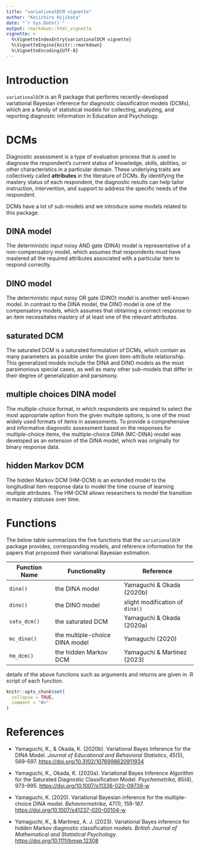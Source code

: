 ```yaml
---
title: "variationalDCM vignette"
author: "Keiichiro Hijikata"
date: "`r Sys.Date()`"
output: rmarkdown::html_vignette
vignette: >
  %\VignetteIndexEntry{variationalDCM vignette}
  %\VignetteEngine{knitr::rmarkdown}
  %\VignetteEncoding{UTF-8}
---
```


# Introduction

`variationalDCM` is an R package that performs recently-developed variational Bayesian inference for diagnostic classification models (DCMs), which are a family of statistical models for collecting, analyzing, and reporting diagnostic information in Education and Psychology.

# DCMs

Diagnostic assessment is a type of evaluation process that is used to diagnose the respondent's current status of knowledge, skills, abilities, or other characteristics in a particular domain. These underlying traits are collectively called **attributes** in the literature of DCMs. By identifying the mastery status of each respondent, the diagnostic results can help tailor instruction, intervention, and support to address the specific needs of the respondent.

DCMs have a lot of sub-models and we introduce some models related to this package.

## DINA model

The deterministic input noisy AND gate (DINA) model is representative of a non-compensatory model, which assumes that respondents must have mastered all the required attributes associated with a particular item to respond correctly.

## DINO model

The deterministic input noisy OR gate (DINO) model is another well-known model. In contrast to the DINA model, the DINO model is one of the compensatory models, which assumes that obtaining a correct response to an item necessitates mastery of at least one of the relevant attributes.

## saturated DCM

The saturated DCM is a saturated formulation of DCMs, which contain as many parameters as possible under the given item-attribute relationship. This generalized models include the DINA and DINO models as the most parsimonious special cases, as well as many other sub-models that differ in their degree of generalization and parsimony.

## multiple choices DINA model

The multiple-choice format, in which respondents are required to select the most appropriate option from the given multiple options, is one of the most widely used formats of items in assessments. To provide a comprehensive and informative diagnostic assessment based on the responses for multiple-choice items, the multiple-choice DINA (MC-DINA) model was developed as an extension of the DINA model, which was originally for binary response data.

## hidden Markov DCM

The hidden Markov DCM (HM-DCM) is an extended model to the longitudinal item response data to model the time course of learning multiple attributes. The HM-DCM allows researchers to model the transition in mastery statuses over time.

# Functions

The below table summarizes the five functions that the `variationalDCM` package provides, corresponding models, and reference information for the papers that proposed their variational Bayesian estimation.

| Function Name | Functionality                  | Reference                       |
|------------------|---------------------------|----------------------------|
| `dina()`      | the DINA model                 | Yamaguchi & Okada (2020b)       |
| `dino()`      | the DINO model                 | slight modification of `dina()` |
| `satu_dcm()`  | the saturated DCM              | Yamaguchi & Okada (2020a)       |
| `mc_dina()`   | the multiple-choice DINA model | Yamaguchi (2020)                |
| `hm_dcm()`    | the hidden Markov DCM          | Yamaguchi & Martinez (2023)     |

details of the above functions such as arguments and returns are given in .R script of each function.

```r
knitr::opts_chunk$set(
  collapse = TRUE,
  comment = "#>"
)
```

# References

-   Yamaguchi, K., & Okada, K. (2020b). Variational Bayes Inference for the DINA Model. *Journal of Educational and Behavioral Statistics*, 45(5), 569--597. <https://doi.org/10.3102/1076998620911934>

-   Yamaguchi, K., Okada, K. (2020a). Variational Bayes Inference Algorithm for the Saturated Diagnostic Classification Model. *Psychometrika*, 85(4), 973--995. <https://doi.org/10.1007/s11336-020-09739-w>

-   Yamaguchi, K. (2020). Variational Bayesian inference for the multiple-choice DINA model. *Behaviormetrika*, 47(1), 159-187. <https://doi.org/10.1007/s41237-020-00104-w>

-   Yamaguchi, K., & Martinez, A. J. (2023). Variational Bayes inference for hidden Markov diagnostic classification models. *British Journal of Mathematical and Statistical Psychology*. <https://doi.org/10.1111/bmsp.12308>
